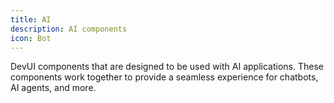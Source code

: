 ```yaml
---
title: AI
description: AI components
icon: Bot
---
```


DevUI components that are designed to be used with AI applications. These components work together to provide a seamless experience for chatbots, AI agents, and more.
